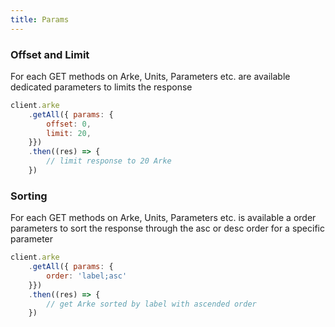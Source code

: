 ```yaml
---
title: Params
---
```


### Offset and Limit

For each GET methods on Arke, Units, Parameters etc. are available dedicated parameters
to limits the response

```js
client.arke
    .getAll({ params: {
        offset: 0,
        limit: 20,
    }})
    .then((res) => {
        // limit response to 20 Arke
    })
```

### Sorting

For each GET methods on Arke, Units, Parameters etc. is available a order parameters
to sort the response through the asc or desc order for a specific parameter

```js
client.arke
    .getAll({ params: {
        order: 'label;asc'
    }})
    .then((res) => {
        // get Arke sorted by label with ascended order
    })
```
